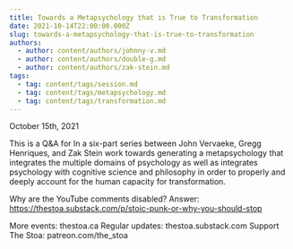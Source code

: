 ```yaml
---
title: Towards a Metapsychology that is True to Transformation
date: 2021-10-14T22:00:00.000Z
slug: towards-a-metapsychology-that-is-true-to-transformation
authors:
  - author: content/authors/johnny-v.md
  - author: content/authors/double-g.md
  - author: content/authors/zak-stein.md
tags:
  - tag: content/tags/session.md
  - tag: content/tags/metapsychology.md
  - tag: content/tags/transformation.md
---
```


October 15th, 2021

This is a Q&A for In a six-part series between John Vervaeke, Gregg Henriques, and Zak Stein work towards generating a metapsychology that integrates the multiple domains of psychology as well as integrates psychology with cognitive science and philosophy in order to properly and deeply account for the human capacity for transformation.

Why are the YouTube comments disabled? Answer: https://thestoa.substack.com/p/stoic-punk-or-why-you-should-stop

More events: thestoa.ca 
Regular updates: thestoa.substack.com 
Support The Stoa: patreon.com/the_stoa

